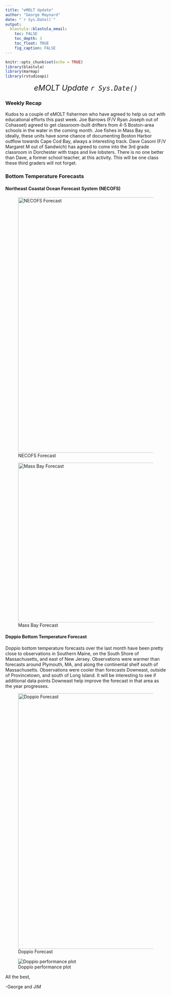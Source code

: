 ```yaml
---
title: "eMOLT Update"
author: "George Maynard"
date: "`r Sys.Date()`"  
output: 
  blastula::blastula_email:
    toc: FALSE
    toc_depth: 3
    toc_float: TRUE
    fig_caption: FALSE
---
```


```r
knitr::opts_chunk$set(echo = TRUE)
library(blastula)
library(marmap)
library(rstudioapi)
```

<center> 

<font size="5"> *eMOLT Update `r Sys.Date()` * </font>

</center>

### Weekly Recap 
Kudos to a couple of eMOLT fishermen who have agreed to help us out with educational efforts this past week.  Joe Barrows (F/V Ryan Joseph out of Cohasset) agreed to get classroom-built drifters from 4-5 Boston-area schools in the water in the coming month. Joe fishes in Mass Bay so, ideally, these units have some chance of documenting Boston Harbor outflow towards Cape Cod Bay, always a interesting track. Dave Casoni (F/V Margaret M out of Sandwich) has agreed to come into the 3rd grade classroom in Dorchester with traps and live lobsters. There is no one better than Dave, a former school teacher, at this activity. This will be one class these third graders will not forget.

### Bottom Temperature Forecasts

#### Northeast Coastal Ocean Forecast System (NECOFS)

![NECOFS Forecast](NECOFS_GOM.gif){width=800px} 

![Mass Bay Forecast](NECOFS_MABAY.gif){width=500px}

#### Doppio Bottom Temperature Forecast

Doppio bottom temperature forecasts over the last month have been pretty close to observations in Southern Maine, on the South Shore of Massachusetts, and east of New Jersey. Observations were warmer than forecasts around Plymouth, MA, and along the continental shelf south of Massachusetts. Observations were cooler than forecasts Downeast, outside of Provincetown, and south of Long Island. It will be interesting to see if additional data points Downeast help improve the forecast in that area as the year progresses.   

![Doppio Forecast](DOPPIO_forecast_F.gif){width=800px} 

![Doppio performance plot](doppio_compare.png)


All the best,

-George and JiM
